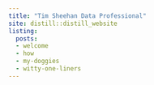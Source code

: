 ```yaml
---
title: "Tim Sheehan Data Professional"
site: distill::distill_website
listing: 
  posts:
  - welcome
  - how
  - my-doggies 
  - witty-one-liners
---
```

